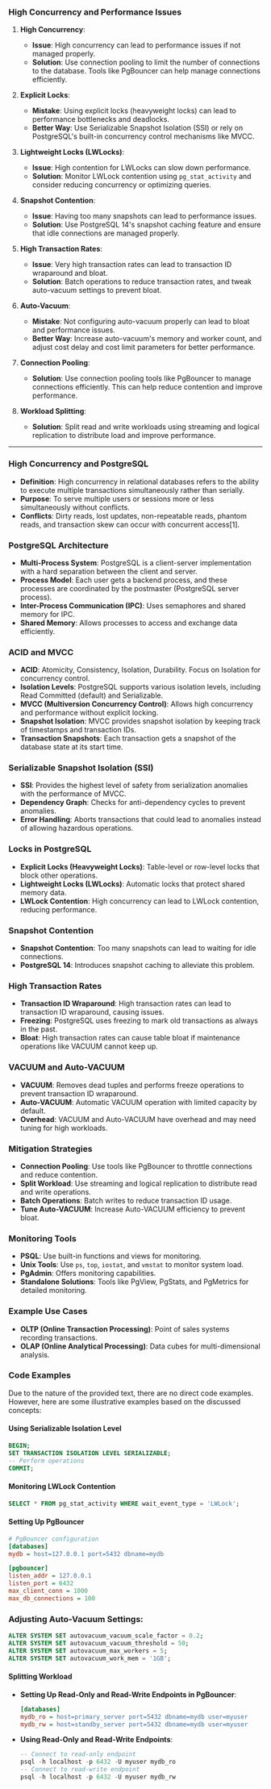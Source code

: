### High Concurrency and Performance Issues

1. **High Concurrency**:

   - **Issue**: High concurrency can lead to performance issues if not managed properly.
   - **Solution**: Use connection pooling to limit the number of connections to the database. Tools like PgBouncer can help manage connections efficiently.

2. **Explicit Locks**:

   - **Mistake**: Using explicit locks (heavyweight locks) can lead to performance bottlenecks and deadlocks.
   - **Better Way**: Use Serializable Snapshot Isolation (SSI) or rely on PostgreSQL's built-in concurrency control mechanisms like MVCC.

3. **Lightweight Locks (LWLocks)**:

   - **Issue**: High contention for LWLocks can slow down performance.
   - **Solution**: Monitor LWLock contention using `pg_stat_activity` and consider reducing concurrency or optimizing queries.

4. **Snapshot Contention**:

   - **Issue**: Having too many snapshots can lead to performance issues.
   - **Solution**: Use PostgreSQL 14's snapshot caching feature and ensure that idle connections are managed properly.

5. **High Transaction Rates**:

   - **Issue**: Very high transaction rates can lead to transaction ID wraparound and bloat.
   - **Solution**: Batch operations to reduce transaction rates, and tweak auto-vacuum settings to prevent bloat.

6. **Auto-Vacuum**:

   - **Mistake**: Not configuring auto-vacuum properly can lead to bloat and performance issues.
   - **Better Way**: Increase auto-vacuum's memory and worker count, and adjust cost delay and cost limit parameters for better performance.

7. **Connection Pooling**:

   - **Solution**: Use connection pooling tools like PgBouncer to manage connections efficiently. This can help reduce contention and improve performance.

8. **Workload Splitting**:
   - **Solution**: Split read and write workloads using streaming and logical replication to distribute load and improve performance.

---

### High Concurrency and PostgreSQL

- **Definition**: High concurrency in relational databases refers to the ability to execute multiple transactions simultaneously rather than serially.
- **Purpose**: To serve multiple users or sessions more or less simultaneously without conflicts.
- **Conflicts**: Dirty reads, lost updates, non-repeatable reads, phantom reads, and transaction skew can occur with concurrent access[1].

### PostgreSQL Architecture

- **Multi-Process System**: PostgreSQL is a client-server implementation with a hard separation between the client and server.
- **Process Model**: Each user gets a backend process, and these processes are coordinated by the postmaster (PostgreSQL server process).
- **Inter-Process Communication (IPC)**: Uses semaphores and shared memory for IPC.
- **Shared Memory**: Allows processes to access and exchange data efficiently.

### ACID and MVCC

- **ACID**: Atomicity, Consistency, Isolation, Durability. Focus on Isolation for concurrency control.
- **Isolation Levels**: PostgreSQL supports various isolation levels, including Read Committed (default) and Serializable.
- **MVCC (Multiversion Concurrency Control)**: Allows high concurrency and performance without explicit locking.
- **Snapshot Isolation**: MVCC provides snapshot isolation by keeping track of timestamps and transaction IDs.
- **Transaction Snapshots**: Each transaction gets a snapshot of the database state at its start time.

### Serializable Snapshot Isolation (SSI)

- **SSI**: Provides the highest level of safety from serialization anomalies with the performance of MVCC.
- **Dependency Graph**: Checks for anti-dependency cycles to prevent anomalies.
- **Error Handling**: Aborts transactions that could lead to anomalies instead of allowing hazardous operations.

### Locks in PostgreSQL

- **Explicit Locks (Heavyweight Locks)**: Table-level or row-level locks that block other operations.
- **Lightweight Locks (LWLocks)**: Automatic locks that protect shared memory data.
- **LWLock Contention**: High concurrency can lead to LWLock contention, reducing performance.

### Snapshot Contention

- **Snapshot Contention**: Too many snapshots can lead to waiting for idle connections.
- **PostgreSQL 14**: Introduces snapshot caching to alleviate this problem.

### High Transaction Rates

- **Transaction ID Wraparound**: High transaction rates can lead to transaction ID wraparound, causing issues.
- **Freezing**: PostgreSQL uses freezing to mark old transactions as always in the past.
- **Bloat**: High transaction rates can cause table bloat if maintenance operations like VACUUM cannot keep up.

### VACUUM and Auto-VACUUM

- **VACUUM**: Removes dead tuples and performs freeze operations to prevent transaction ID wraparound.
- **Auto-VACUUM**: Automatic VACUUM operation with limited capacity by default.
- **Overhead**: VACUUM and Auto-VACUUM have overhead and may need tuning for high workloads.

### Mitigation Strategies

- **Connection Pooling**: Use tools like PgBouncer to throttle connections and reduce contention.
- **Split Workload**: Use streaming and logical replication to distribute read and write operations.
- **Batch Operations**: Batch writes to reduce transaction ID usage.
- **Tune Auto-VACUUM**: Increase Auto-VACUUM efficiency to prevent bloat.

### Monitoring Tools

- **PSQL**: Use built-in functions and views for monitoring.
- **Unix Tools**: Use `ps`, `top`, `iostat`, and `vmstat` to monitor system load.
- **PgAdmin**: Offers monitoring capabilities.
- **Standalone Solutions**: Tools like PgView, PgStats, and PgMetrics for detailed monitoring.

### Example Use Cases

- **OLTP (Online Transaction Processing)**: Point of sales systems recording transactions.
- **OLAP (Online Analytical Processing)**: Data cubes for multi-dimensional analysis.

### Code Examples

Due to the nature of the provided text, there are no direct code examples. However, here are some illustrative examples based on the discussed concepts:

#### Using Serializable Isolation Level

```sql
BEGIN;
SET TRANSACTION ISOLATION LEVEL SERIALIZABLE;
-- Perform operations
COMMIT;
```

#### Monitoring LWLock Contention

```sql
SELECT * FROM pg_stat_activity WHERE wait_event_type = 'LWLock';
```

#### Setting Up PgBouncer

```ini
# PgBouncer configuration
[databases]
mydb = host=127.0.0.1 port=5432 dbname=mydb

[pgbouncer]
listen_addr = 127.0.0.1
listen_port = 6432
max_client_conn = 1000
max_db_connections = 100
```

### **Adjusting Auto-Vacuum Settings**:

```sql
ALTER SYSTEM SET autovacuum_vacuum_scale_factor = 0.2;
ALTER SYSTEM SET autovacuum_vacuum_threshold = 50;
ALTER SYSTEM SET autovacuum_max_workers = 5;
ALTER SYSTEM SET autovacuum_work_mem = '1GB';
```

#### Splitting Workload

- **Setting Up Read-Only and Read-Write Endpoints in PgBouncer**:
  ```ini
  [databases]
  mydb_ro = host=primary_server port=5432 dbname=mydb user=myuser
  mydb_rw = host=standby_server port=5432 dbname=mydb user=myuser
  ```
- **Using Read-Only and Read-Write Endpoints**:
  ```sql
  -- Connect to read-only endpoint
  psql -h localhost -p 6432 -U myuser mydb_ro
  -- Connect to read-write endpoint
  psql -h localhost -p 6432 -U myuser mydb_rw
  ```
